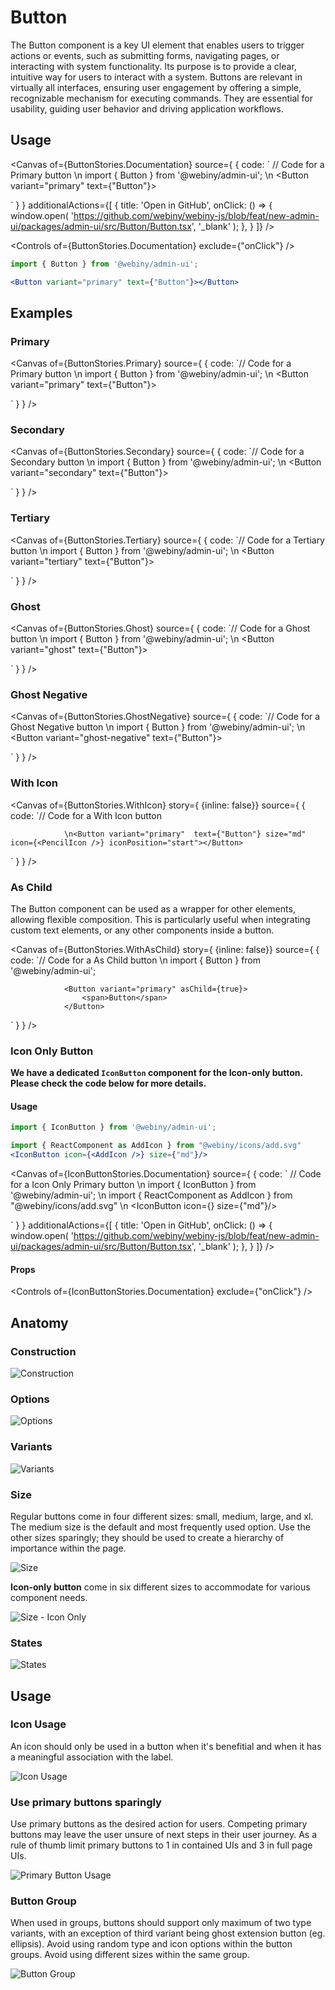 

<Meta of={ButtonStories} />

# Button

The Button component is a key UI element that enables users to trigger actions or events, such as submitting forms, navigating pages, or interacting with system functionality. Its purpose is to provide a clear, intuitive way for users to interact with a system. Buttons are relevant in virtually all interfaces, ensuring user engagement by offering a simple, recognizable mechanism for executing commands. They are essential for usability, guiding user behavior and driving application workflows.

## Usage

<Canvas of={ButtonStories.Documentation}
        source={ { code:
                ` // Code for a Primary button
        \n import { Button } from '@webiny/admin-ui';
        \n <Button variant="primary" text={"Button"}></Button>

` } }
        additionalActions={[
            {
                title: 'Open in GitHub',
                onClick: () => {
                    window.open(
                        'https://github.com/webiny/webiny-js/blob/feat/new-admin-ui/packages/admin-ui/src/Button/Button.tsx',
                        '_blank'
                    );
                },
            }
        ]}
/>

<Controls of={ButtonStories.Documentation} exclude={"onClick"} />

```jsx
import { Button } from '@webiny/admin-ui';

<Button variant="primary" text={"Button"}></Button>
```

## Examples

### Primary

<Canvas of={ButtonStories.Primary}
        source={ { code:
                `// Code for a Primary button
        \n import { Button } from '@webiny/admin-ui';
        \n <Button variant="primary" text={"Button"}></Button>

` } }
/>


### Secondary

<Canvas of={ButtonStories.Secondary}
        source={ { code:
                `// Code for a Secondary button
        \n import { Button } from '@webiny/admin-ui';
        \n <Button variant="secondary" text={"Button"}></Button>

` } }
/>

### Tertiary

<Canvas of={ButtonStories.Tertiary}
        source={ { code:
                `// Code for a Tertiary button
        \n import { Button } from '@webiny/admin-ui';
        \n <Button variant="tertiary" text={"Button"}></Button>

` } }
/>

### Ghost

<Canvas of={ButtonStories.Ghost}
        source={ { code:
                `// Code for a Ghost button
        \n import { Button } from '@webiny/admin-ui';
        \n <Button variant="ghost" text={"Button"}></Button>

` } }
/>

### Ghost Negative

<Canvas of={ButtonStories.GhostNegative}
        source={ { code:
                `// Code for a Ghost Negative button
        \n import { Button } from '@webiny/admin-ui';
        \n <Button variant="ghost-negative" text={"Button"}></Button>

` } }
/>

### With Icon

<Canvas of={ButtonStories.WithIcon} story={ {inline: false}}
        source={ { code:
                `// Code for a With Icon button

                \n<Button variant="primary"  text={"Button"} size="md" icon={<PencilIcon />} iconPosition="start"></Button>
` } }
/>


### As Child
The Button component can be used as a wrapper for other elements, allowing flexible composition. This is particularly useful when integrating custom text elements, or any other components inside a button.

<Canvas of={ButtonStories.WithAsChild} story={ {inline: false}}
        source={ { code:
                `// Code for a As Child button
\n import { Button } from '@webiny/admin-ui';

                <Button variant="primary" asChild={true}>
                    <span>Button</span>
                </Button>

` } }
/>

### Icon Only Button

**We have a dedicated `IconButton` component for the Icon-only button. Please check the code below for more details.**

#### Usage

```jsx
import { IconButton } from '@webiny/admin-ui';
```

```jsx
import { ReactComponent as AddIcon } from "@webiny/icons/add.svg"
<IconButton icon={<AddIcon />} size={"md"}/>
```

<Canvas of={IconButtonStories.Documentation}
        source={ { code:
                ` // Code for a Icon Only Primary button
        \n import { IconButton } from '@webiny/admin-ui';
        \n import { ReactComponent as AddIcon } from "@webiny/icons/add.svg"
        \n <IconButton icon={<AddIcon />} size={"md"}/>

` } }
        additionalActions={[
            {
                title: 'Open in GitHub',
                onClick: () => {
                    window.open(
                        'https://github.com/webiny/webiny-js/blob/feat/new-admin-ui/packages/admin-ui/src/Button/Button.tsx',
                        '_blank'
                    );
                },
            }
        ]}
/>

#### Props

<Controls of={IconButtonStories.Documentation} exclude={"onClick"} />

## Anatomy

### Construction
<img src="/images/storybook/button/contruction.png" alt="Construction"/>

### Options
<img src="/images/storybook/button/options.png" alt="Options"/>

### Variants
<img src="/images/storybook/button/type.png" alt="Variants"/>

### Size
Regular buttons come in four different sizes: small, medium, large, and xl. The medium size is the default and most frequently used option. Use the other sizes sparingly; they should be used to create a hierarchy of importance within the page.

<img src="/images/storybook/button/size.png" alt="Size"/>

**Icon-only button** come in six different sizes to accommodate for various component needs.

<img src="/images/storybook/button/size-icon-only.png" alt="Size - Icon Only"/>


### States
<img src="/images/storybook/button/states.png" alt="States"/>

## Usage

### Icon Usage
An icon should only be used in a button when it's benefitial and when it has a meaningful association with the label.

<img src="/images/storybook/button/icon-usage.png" alt="Icon Usage"/>

### Use primary buttons sparingly
Use primary buttons as the desired action for users. Competing primary buttons may leave the user unsure of next steps in their user journey. As a rule of thumb limit primary buttons to 1 in contained UIs and 3 in full page UIs.

<img src="/images/storybook/button/primary-button-usage.png" alt="Primary Button Usage"/>

### Button Group
When used in groups, buttons should support only maximum of two type variants, with an exception of third variant being ghost extension button (eg. ellipsis). Avoid using random type and icon options within the button groups. Avoid using different sizes within the same group.

<img src="/images/storybook/button/button-group.png" alt="Button Group"/>
